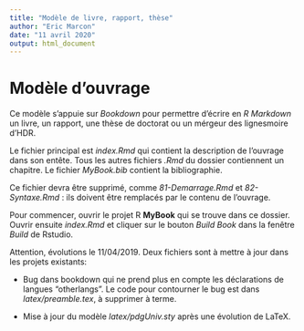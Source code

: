 ```yaml
---
title: "Modèle de livre, rapport, thèse"
author: "Eric Marcon"
date: "11 avril 2020"
output: html_document
---
```


# Modèle d'ouvrage

Ce modèle s'appuie sur _Bookdown_ pour permettre d'écrire en _R Markdown_ un livre, un rapport, une thèse de doctorat ou un mérgeur des lignesmoire d'HDR.

Le fichier principal est _index.Rmd_ qui contient la description de l'ouvrage dans son entête. Tous les autres fichiers _.Rmd_ du dossier contiennent un chapitre. Le fichier _MyBook.bib_ contient la bibliographie.

Ce fichier devra être supprimé, comme _81-Demarrage.Rmd_ et _82-Syntaxe.Rmd_ : ils doivent être remplacés par le contenu de l'ouvrage.

Pour commencer, ouvrir le projet R **MyBook** qui se trouve dans ce dossier.
Ouvrir ensuite _index.Rmd_ et cliquer sur le bouton _Build Book_ dans la fenêtre _Build_ de Rstudio.

Attention, évolutions le 11/04/2019. Deux fichiers sont à mettre à jour dans les projets existants:

- Bug dans bookdown qui ne prend plus en compte les déclarations de langues "otherlangs". Le code pour contourner le bug est dans _latex/preamble.tex_, à supprimer à terme.

- Mise à jour du modèle _latex/pdgUniv.sty_ après une évolution de LaTeX.
